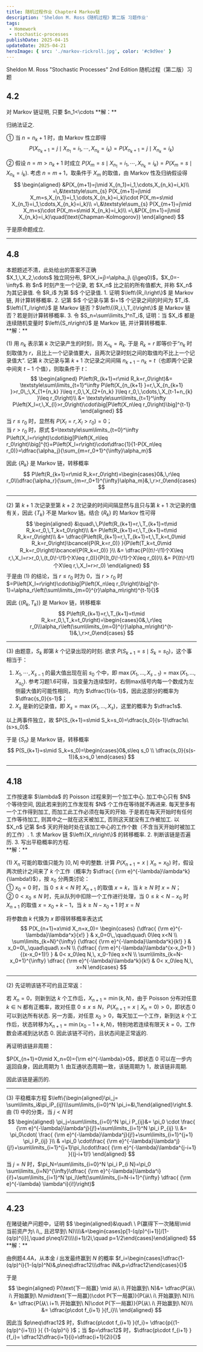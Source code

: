 ```yaml
---
title: 随机过程作业 Chapter4 Markov链
description: 'Sheldon M. Ross《随机过程》第二版 习题作业'
tags:
 - Homework
 - stochastic-processes
publishDate: 2025-04-15
updateDate: 2025-04-21
heroImage: { src: './markov-rickroll.jpg', color: '#c9d9ee' }
---
```


Sheldon M. Ross "Stochastic Processes" 2nd Edition
随机过程（第二版）习题
## 4.2
<Aside type="note" title="习题 4.2">
对 Markov 链证明, 只要 $n_1<\cdots<n_k<n$, 就有
$$
P(X_n=j\mid X_{n_1}=i_1,\cdots,\,X_{n_k}=i_k)=P(X_n=j\mid X_{n_k}=i_k)
$$
</Aside>
**解：**

归纳法证之.

① 当 $n=n_k+1$ 时，由 Markov 性立即得
$$
P(X_{n_k+1}=j\mid X_{n_1}=i_1,\cdots,X_{n_k}=i_k)=P(X_{n_k+1}=j\mid X_{n_k}=i_k)
$$

② 假设 $n=m>n_k+1$ 时成立 $P(X_m=s\mid X_{n_1}=i_1,\cdots,X_{n_k}=i_k)=P(X_m=s\mid X_{n_k}=i_k)$. 考虑 $n=m+1$，取条件于 $X_m$ 的取值，由 Markov 性及归纳假设得
$$
\begin{aligned}
&P(X_{m+1}=j\mid X_{n_1}=i_1,\cdots,X_{n_k}=i_k)\\
=\,&\textstyle\sum_{s}
P(X_{m+1}=j\mid X_m=s,X_{n_1}=i_1,\cdots,X_{n_k}=i_k)\cdot
P(X_m=s\mid X_{n_1}=i_1,\cdots,X_{n_k}=i_k)\\
=\,&\textstyle\sum_{s}
P(X_{m+1}=j\mid X_m=s)\cdot
P(X_m=s\mid X_{n_k}=i_k)\\
=\,&P(X_{m+1}=j\mid X_{n_k}=i_k)\quad(\text{Chapman-Kolmogorov})
\end{aligned}
$$

于是原命题成立.
***
## 4.8

<Aside type="danger" title="Warning!">
本题题述不清，此处给出的答案不正确
</Aside>
<Aside type="note" title="习题 4.8">
$X_1,\,X_2,\cdots$ 独立同分布,  $P(X_i=j)=\alpha_j\ (j\geq0)$，$X_0=-\infty$. 称 $n$ 时刻产生一个记录, 若 $X_n$ 比之前的所有值都大, 并称 $X_n$ 为其记录值. 令 $R_i$ 为第 $i$ 个记录值.
1. 证明 $\left\{R_i\right\}$ 是 Markov 链, 并计算转移概率.
2. 记第 $i$ 个记录与第 $i+1$ 个记录之间的时间为 $T_i$. $\left\{T_i\right\}$ 是 Markov 链否？$\left\{(R_i,\,T_i)\right\}$ 是 Markov 链否？若是则计算转移概率.
3. 令 $S_n=\sum\limits_1^nT_i$, 证明：当 $X_i$ 都是连续随机变量时 $\left\{S_n\right\}$ 是 Markov 链, 并计算转移概率.
</Aside>
**解：**

(1) 用 $n_{k}$ 表示第 $k$ 次记录产生的时刻，则 $X_{n_k}=R_k$. 于是 $R_k=r$ 即等价于“$n_k$ 时刻取值为 $r$，且比上一个记录值要大，且两次记录时刻之间的取值均不比上一个记录值大”. 记第 $k$ 次记录与第 $k+1$ 次记录之间间隔 $n_{k+1}-n_k=t$（也即两个记录中间夹 $t-1$ 个值），则取条件于 $t$：
$$
\begin{aligned}
P\left(R_{k+1}=r\mid R_k=r_0\right)&= \textstyle\sum\limits_{t=1}^\infty P\left(X_{n_{k+1} }=r,\,X_{n_{k+1} }>r_0\,;\,X_{1+{n_k} }\leq r_0,\,X_{2+{n_k} }\leq r_0,\,\cdots,\,X_{t-1+n_{k} }\leq r_0\right)\\
&= \textstyle\sum\limits_{t=1}^\infty P\left(X_l=r,\,X_{l}>r_0\right)\cdot\big[P\left(X_n\leq r_0\right)\big]^{t-1}
\end{aligned}
$$
当 $r\leq r_0$ 时，显然有 $P\left(X_l=r,\,X_l>r_0\right)=0$；  
当 $r>r_0$ 时，原式 $=\textstyle\sum\limits_{t=0}^\infty P\left(X_l=r\right)\cdot\big[P\left(X_n\leq r_0\right)\big]^{t}=P\left(X_l=r\right)\cdot\dfrac{1}{1-P(X_n\leq r_0)}=\dfrac{\alpha_j}{\sum_{m=r_0+1}^{\infty}\alpha_m}$

因此 $\left\{R_k\right\}$ 是 Markov 链，转移概率
$$
P\left(R_{k+1}=r\mid R_k=r_0\right)=\begin{cases}0&,\,r\leq r_0\\\dfrac{\alpha_r}{\sum_{m=r_0+1}^{\infty}\alpha_m}&,\,r>r_0\end{cases}
$$

***
(2) 第 $k+1$ 次记录至第 $k+2$ 次记录的时间间隔显然与且只与第 $k+1$ 次记录的值有关，因此 $\left\{T_k\right\}$ 不是 Markov 链。结合 $\left\{R_k\right\}$ 的 Markov 性可得
$$
\begin{aligned}
&\quad\,\,P\left(R_{k+1}=r,\,T_{k+1}=t\mid R_k=r_0,\,T_k=t_0\right)\\
&= P\left(R_{k+1}=r,\,T_{k+1}=t\mid R_k=r_0\right)\\
&= \dfrac{P\left(R_{k+1}=r,\,T_{k+1}=t,\,T_k=t_0\mid R_k=r_0\right)\bcancel{P(R_k=r_0)} }{P\left(T_k=t_0\mid R_k=r_0\right)\bcancel{P(R_k=r_0)} }\\
&= \dfrac{P((t\!-\!1)个X\leq r,\,X_l=r>r_0,\,(t_0\!-\!1)个X\leq r_0)}{P((t_0\!-\!1)个X\leq r_0)}\\
&= P((t\!-\!1)个X\leq r,\,X_l=r>r_0)
\end{aligned}
$$
于是由 (1) 的结论，当 $r \leq r_0$ 时为 $0$，当 $r>r_0$ 时 $=P\left(X_l=r\right)\cdot\big[P\left(X_n\leq r_0\right)\big]^{t-1}=\alpha_r\left(\sum\limits_{m=0}^{r}\alpha_m\right)^{t-1}{}$

因此 $\left\{(R_k,\,T_k)\right\}$ 是 Markov 链，转移概率
$$
P\left(R_{k+1}=r,\,T_{k+1}=t\mid R_k=r_0,\,T_k=t_0\right)=\begin{cases}0&,\,r\leq r_0\\\alpha_r\left(\sum\limits_{m=0}^{r}\alpha_m\right)^{t-1}&,\,r>r_0\end{cases}
$$
***
(3) 由题意，$S_k$ 即第 $k$ 个记录出现的时刻. 欲求 $P(S_{k+1}=s\mid S_k=s_0)$，这个事相当于：
1. $X_1,\cdots,X_{s-1}$ 的最大值出现在前 $s_0$ 个中，即 $\max(X_1,\dots,X_{s-1})=\max(X_1,\dots,X_{s_0})$. 参考习题1.6可得，当变量为连续型时，右侧max括号内每一个数成为左侧最大值的可能性相同，均为 $\dfrac{1}{s-1}$，因此这部分的概率为 $\dfrac{s_0}{s-1}$；
2. $X_s$ 是新的记录值，即 $X_s=\max(X_1,\dots,X_s)$，这里的概率为 $\dfrac1s$.

以上两事件独立，故 $P(S_{k+1}=s\mid S_k=s_0)=\dfrac{s_0}{s-1}\dfrac1s\ (s>s_0)$.

于是 $\left\{S_n\right\}$ 是 Markov 链，转移概率
$$
P(S_{k+1}=s\mid S_k=s_0)=\begin{cases}0&,s\leq s_0 \\
\dfrac{s_0}{s(s-1)}&,s>s_0
\end{cases}
$$
***
## 4.18
<Aside type="note" title="习题 4.18">
工作按速率 $\lambda$ 的 Poisson 过程来到一个加工中心. 加工中心只有 $N$ 个等待空间, 因此若来到的工作发现有 $N$ 个工作在等待就不再进来. 每天至多有一个工作得到加工,  而加工此工作必须在每天的开始. 于是若在每天开始时有任何工作等待加工, 则其中之一就在这天被加工, 否则这天就没有工作被加工. 以 $X_n$ 记第 $n$ 天的开始时处在该加工中心的工作个数（不含当天开始时被加工的工作）.
1. 求 Markov 链 $\left\{X_n\right\}$ 的转移概率.
2. 判断该链是否遍历.
3. 写出平稳概率的方程.
</Aside>
**解：**

(1) $X_n$ 可能的取值只能为 $\left[0,N\right]$ 中的整数. 计算 $P(X_{n+1}=x\mid X_n=x_0)$ 时，假设两次统计之间来了 $k$ 个工作（概率为 $\dfrac{ {\rm e}^{-\lambda}\lambda^k}{\lambda!}$），按 $x_0$ 分两类讨论：  
① $x_0=0$ 时，当 $0\leq k<N$ 时 $X_{n+1}$ 的取值 $x=k$，当 $k\geq N$ 时 $x=N$；  
② $0< x_0\leq N$ 时，先从队列中扣除一个工作进行处理，当 $0\leq k < N-x_0$ 时 $X_{n+1}$ 的取值 $x=x_0+k-1$，当 $k\geq N-x_0+1$ 时 $x=N$

将参数由 $k$ 代换为 $x$ 即得转移概率表达式
$$
P(X_{n+1}=x\mid X_n=x_0)=
\begin{cases}
{\dfrac{ {\rm e}^{-\lambda}\lambda^x}{x!} } & x_0=0\,,\quad\quad\ 0\leq x<N \\ \sum\limits_{k=N}^{\infty} {\dfrac{ {\rm e}^{-\lambda}\lambda^k}{k!} } & x_0=0\,,\quad\quad\ 
x=N \\ {\dfrac{ {\rm e}^{-\lambda}\lambda^{x-x_0+1} }{(x-x_0+1)!} } & 0< x_0\leq N,\, x_0-1\leq x<N \\ \sum\limits_{k=N-x_0+1}^{\infty}  \dfrac{ {\rm e}^{-\lambda}\lambda^k}{k!} & 0< x_0\leq N,\, x=N
\end{cases}
$$
***
(2) 先证明该链不可约且正常返：

若 $X_n=0$，则新到达 $k$ 个工作后，$X_{n+1}=\min(k,N)$，由于 Poisson 分布对任意 $k\in \mathbb{N}$ 都有正概率，故对任意 $0\leq x\leq N$，$P(X_{n+1}=x\mid X_n=0)>0$，即状态 $0$ 可以到达所有状态. 另一方面，对任意 $x_0>0$，每天加工一个工作，新到达 $k$ 个工作后，状态转移为$X_{n+1}=\min(x_0-1+k,N)$，特别地若连续有限天 $k=0$，工作数会递减到达状态 $0$. 因此该链不可约，且状态间是正常返的. 

再证明该链非周期：

$P(X_{n+1}=0\mid X_n=0)={\rm e}^{-\lambda}>0$，即状态 $0$ 可以在一步内返回自身，因此周期为 1. 由互通状态周期一致，该链周期为 1，故该链非周期.

因此该链是遍历的.
***
(3) 平稳概率方程 $\left\{\begin{aligned}\pi_j= \sum\limits_i&\pi_iP_{ij}\\\sum\limits_{i=0}^N \pi_i=&\,1\end{aligned}\right.$. 由 (1) 中的分类，当 $j<N$ 时
$$
\begin{aligned}
\pi_j=\sum\limits_{i=0}^N \pi_i P_{ij}&= \pi_0 \cdot  \frac{ {\rm e}^{-\lambda}\lambda^j}{j!}+\sum\limits_{i=1}^N \pi_i P_{ij} \\
&= \pi_0\cdot{ \frac{ {\rm e}^{-\lambda}\lambda^j}{j!}+\sum\limits_{i=1}^{j+1} \pi_i P_{ij} }\\
& =\pi_0 \cdot\frac{ {\rm e}^{-\lambda}\lambda^j}{j!}+\sum\limits_{i=1}^{j+1}\pi_i\cdot\frac{ {\rm e}^{-\lambda}\lambda^{j-i+1} }{(j-i+1)!}
\end{aligned}
$$
当 $j=N$ 时，$\pi_N=\sum\limits_{i=0}^N \pi_i P_{i N}=\pi_0 \sum\limits_{i=N}^{\infty}\dfrac{ {\rm e}^{-\lambda}\lambda^i}{i!}+\sum\limits_{i=1}^N \pi_i\left(\sum\limits_{i=N-i+1}^{\infty} \dfrac{ {\rm e}^{-\lambda} \lambda^i}{i!}\right)$
***
## 4.23
<Aside type="note" title="习题 4.23">
在赌徒破产问题中，证明
$$
\begin{aligned}&\quad\ \ P(赢得下一次赌局\mid 当前资产为\ i\,, 且迟早到\ N)\\\\&=\begin{cases}p[1-(q/p)^{i+1}]/[1-(q/p)^{i}],\quad p\neq1/2\\\\(i+1)/2i,\quad p=1/2\end{cases}\end{aligned}
$$
</Aside>
**解：**

由例题4.4A，从本金 $i$ 出发最终赢到 $N$ 的概率 $f_i=\begin{cases}\dfrac{1-(q/p)^i}{1-(q/p)^N}&,p\neq\dfrac12\\\dfrac iN&,p=\dfrac12\end{cases}{}$

于是
$$
\begin{aligned}
P(\text{下一局赢} \mid 从\ i\ 开始赢到\ N)&= \dfrac{P(从\ i\ 开始赢到\ N\mid\text{下一局赢})\cdot P(下一局赢)}{P(从\ i\ 开始赢到\ N)}\\
&= \dfrac{P(从\ i+1\ 开始赢到\ N)\cdot P(下一局赢)}{P(从\ i\ 开始赢到\ N)}\\
&= \dfrac{p\cdot f_{i+1} }{f_i}\\
\end{aligned}
$$

因此当 $p\neq\dfrac12$ 时，$\dfrac{p\cdot f_{i+1} }{f_i}= \dfrac{p{(1-(q/p)^{i+1})} }{ {1-(q/p)^i} }$；当 $p=\dfrac12$ 时，$\dfrac{p\cdot f_{i+1} }{f_i}= \dfrac12\dfrac{i+1}{i}=\dfrac{i+1}{2i}{}$
***